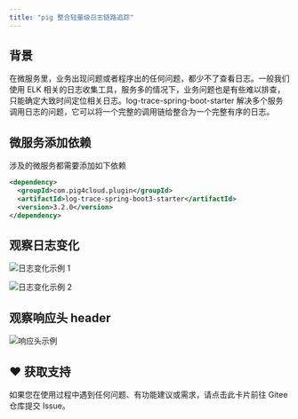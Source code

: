 ```yaml
---
title: "pig 整合轻量级日志链路追踪"
---
```


## 背景

在微服务里，业务出现问题或者程序出的任何问题，都少不了查看日志。一般我们使用 ELK 相关的日志收集工具，服务多的情况下，业务问题也是有些难以排查，只能确定大致时间定位相关日志。log-trace-spring-boot-starter 解决多个服务调用日志的问题，它可以将一个完整的调用链给整合为一个完整有序的日志。

## 微服务添加依赖

<Warning>
涉及的微服务都需要添加如下依赖
</Warning>

```xml
<dependency>
  <groupId>com.pig4cloud.plugin</groupId>
  <artifactId>log-trace-spring-boot3-starter</artifactId>
  <version>3.2.0</version>
</dependency>
```

## 观察日志变化

![日志变化示例 1](/images/1649579261443-c1d745c2-12cd-4898-a868-2683ce2d2bde.png)

![日志变化示例 2](/images/1649579250280-144471a8-a648-46f8-9a38-bd1361363d4f.png)

## 观察响应头 header 

![响应头示例](/images/1649657870210-c2dbc9a1-c464-4a65-918a-83b22f8ee899.png)

## ♥️ 获取支持
<Card title="遇到问题？" horizontal icon="link" href="https://gitee.com/log4j/pig/issues">
  如果您在使用过程中遇到任何问题、有功能建议或需求，请点击此卡片前往 Gitee 仓库提交 Issue。
</Card>

